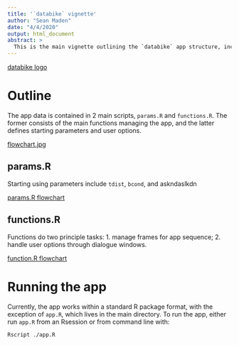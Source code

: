 ```yaml
---
title: '`databike` vignette'
author: "Sean Maden"
date: "4/4/2020"
output: html_document
abstract: >
  This is the main vignette outlining the `databike` app structure, including functions and data.
---
```


[databike logo](`logo.tiff`)

# Outline

The app data is contained in 2 main scripts, `params.R` and `functions.R`. The former consists of the main functions managing the app, and the latter defines starting parameters and user options.

[flowchart.jpg](design_workflow.jpg)

## params.R

Starting using parameters include `tdist`, `bcond`, and askndaslkdn

[params.R flowchart](params_workflow.jpg)

## functions.R

Functions do two principle tasks: 1. manage frames for app sequence; 2. handle user options through dialogue windows.

[function.R flowchart](ride_workflow.jpg)

# Running the app

Currently, the app works within a standard R package format, with the exception of `app.R`, which lives in the main directory. To run the app, either run `app.R` from an Rsession or from command line with:

```bash
Rscript ./app.R
```




